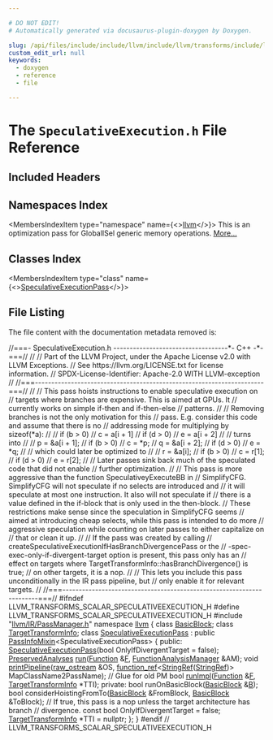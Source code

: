 ```yaml
---

# DO NOT EDIT!
# Automatically generated via docusaurus-plugin-doxygen by Doxygen.

slug: /api/files/include/include/llvm/include/llvm/transforms/include/llvm/transforms/scalar/speculativeexecution-h
custom_edit_url: null
keywords:
  - doxygen
  - reference
  - file

---
```





# The `SpeculativeExecution.h` File Reference

<DoxygenPage pluginConfig={pluginConfig}>



## Included Headers

<IncludesList>
<IncludesListItem
  filePath="llvm/IR/PassManager.h"
  permalink="/docs/api/files/include/include/llvm/include/llvm/ir/passmanager-h"
  isLocal="true" />
</IncludesList>

## Namespaces Index

<MembersIndex>

<MembersIndexItem
  type="namespace"
  name={<><a href="/docs/api/namespaces/llvm">llvm</a></>}>
This is an optimization pass for GlobalISel generic memory operations. <a href="/docs/api/namespaces/llvm/#details">More...</a>
</MembersIndexItem>

</MembersIndex>

## Classes Index

<MembersIndex>

<MembersIndexItem
  type="class"
  name={<><a href="/docs/api/classes/llvm/speculativeexecutionpass">SpeculativeExecutionPass</a></>}>
</MembersIndexItem>

</MembersIndex>


## File Listing

The file content with the documentation metadata removed is:

<ProgramListing>

<Link id="l00001" /><CodeLine lineNumber="1"><Highlight kind="comment">//===- SpeculativeExecution.h -----------------------------------&#42;- C++ -&#42;-===//</Highlight><Highlight kind="normal"></Highlight></CodeLine>
<Link id="l00002" /><CodeLine lineNumber="2"><Highlight kind="normal"></Highlight><Highlight kind="comment">//</Highlight><Highlight kind="normal"></Highlight></CodeLine>
<Link id="l00003" /><CodeLine lineNumber="3"><Highlight kind="normal"></Highlight><Highlight kind="comment">// Part of the LLVM Project, under the Apache License v2.0 with LLVM Exceptions.</Highlight><Highlight kind="normal"></Highlight></CodeLine>
<Link id="l00004" /><CodeLine lineNumber="4"><Highlight kind="normal"></Highlight><Highlight kind="comment">// See https://llvm.org/LICENSE.txt for license information.</Highlight><Highlight kind="normal"></Highlight></CodeLine>
<Link id="l00005" /><CodeLine lineNumber="5"><Highlight kind="normal"></Highlight><Highlight kind="comment">// SPDX-License-Identifier: Apache-2.0 WITH LLVM-exception</Highlight><Highlight kind="normal"></Highlight></CodeLine>
<Link id="l00006" /><CodeLine lineNumber="6"><Highlight kind="normal"></Highlight><Highlight kind="comment">//</Highlight><Highlight kind="normal"></Highlight></CodeLine>
<Link id="l00007" /><CodeLine lineNumber="7"><Highlight kind="normal"></Highlight><Highlight kind="comment">//===----------------------------------------------------------------------===//</Highlight><Highlight kind="normal"></Highlight></CodeLine>
<Link id="l00008" /><CodeLine lineNumber="8"><Highlight kind="normal"></Highlight><Highlight kind="comment">//</Highlight><Highlight kind="normal"></Highlight></CodeLine>
<Link id="l00009" /><CodeLine lineNumber="9"><Highlight kind="normal"></Highlight><Highlight kind="comment">// This pass hoists instructions to enable speculative execution on</Highlight><Highlight kind="normal"></Highlight></CodeLine>
<Link id="l00010" /><CodeLine lineNumber="10"><Highlight kind="normal"></Highlight><Highlight kind="comment">// targets where branches are expensive. This is aimed at GPUs. It</Highlight><Highlight kind="normal"></Highlight></CodeLine>
<Link id="l00011" /><CodeLine lineNumber="11"><Highlight kind="normal"></Highlight><Highlight kind="comment">// currently works on simple if-then and if-then-else</Highlight><Highlight kind="normal"></Highlight></CodeLine>
<Link id="l00012" /><CodeLine lineNumber="12"><Highlight kind="normal"></Highlight><Highlight kind="comment">// patterns.</Highlight><Highlight kind="normal"></Highlight></CodeLine>
<Link id="l00013" /><CodeLine lineNumber="13"><Highlight kind="normal"></Highlight><Highlight kind="comment">//</Highlight><Highlight kind="normal"></Highlight></CodeLine>
<Link id="l00014" /><CodeLine lineNumber="14"><Highlight kind="normal"></Highlight><Highlight kind="comment">// Removing branches is not the only motivation for this</Highlight><Highlight kind="normal"></Highlight></CodeLine>
<Link id="l00015" /><CodeLine lineNumber="15"><Highlight kind="normal"></Highlight><Highlight kind="comment">// pass. E.g. consider this code and assume that there is no</Highlight><Highlight kind="normal"></Highlight></CodeLine>
<Link id="l00016" /><CodeLine lineNumber="16"><Highlight kind="normal"></Highlight><Highlight kind="comment">// addressing mode for multiplying by sizeof(&#42;a):</Highlight><Highlight kind="normal"></Highlight></CodeLine>
<Link id="l00017" /><CodeLine lineNumber="17"><Highlight kind="normal"></Highlight><Highlight kind="comment">//</Highlight><Highlight kind="normal"></Highlight></CodeLine>
<Link id="l00018" /><CodeLine lineNumber="18"><Highlight kind="normal"></Highlight><Highlight kind="comment">//   if (b &gt; 0)</Highlight><Highlight kind="normal"></Highlight></CodeLine>
<Link id="l00019" /><CodeLine lineNumber="19"><Highlight kind="normal"></Highlight><Highlight kind="comment">//     c = a&#91;i + 1&#93;</Highlight><Highlight kind="normal"></Highlight></CodeLine>
<Link id="l00020" /><CodeLine lineNumber="20"><Highlight kind="normal"></Highlight><Highlight kind="comment">//   if (d &gt; 0)</Highlight><Highlight kind="normal"></Highlight></CodeLine>
<Link id="l00021" /><CodeLine lineNumber="21"><Highlight kind="normal"></Highlight><Highlight kind="comment">//     e = a&#91;i + 2&#93;</Highlight><Highlight kind="normal"></Highlight></CodeLine>
<Link id="l00022" /><CodeLine lineNumber="22"><Highlight kind="normal"></Highlight><Highlight kind="comment">//</Highlight><Highlight kind="normal"></Highlight></CodeLine>
<Link id="l00023" /><CodeLine lineNumber="23"><Highlight kind="normal"></Highlight><Highlight kind="comment">// turns into</Highlight><Highlight kind="normal"></Highlight></CodeLine>
<Link id="l00024" /><CodeLine lineNumber="24"><Highlight kind="normal"></Highlight><Highlight kind="comment">//</Highlight><Highlight kind="normal"></Highlight></CodeLine>
<Link id="l00025" /><CodeLine lineNumber="25"><Highlight kind="normal"></Highlight><Highlight kind="comment">//   p = &amp;a&#91;i + 1&#93;;</Highlight><Highlight kind="normal"></Highlight></CodeLine>
<Link id="l00026" /><CodeLine lineNumber="26"><Highlight kind="normal"></Highlight><Highlight kind="comment">//   if (b &gt; 0)</Highlight><Highlight kind="normal"></Highlight></CodeLine>
<Link id="l00027" /><CodeLine lineNumber="27"><Highlight kind="normal"></Highlight><Highlight kind="comment">//     c = &#42;p;</Highlight><Highlight kind="normal"></Highlight></CodeLine>
<Link id="l00028" /><CodeLine lineNumber="28"><Highlight kind="normal"></Highlight><Highlight kind="comment">//   q = &amp;a&#91;i + 2&#93;;</Highlight><Highlight kind="normal"></Highlight></CodeLine>
<Link id="l00029" /><CodeLine lineNumber="29"><Highlight kind="normal"></Highlight><Highlight kind="comment">//   if (d &gt; 0)</Highlight><Highlight kind="normal"></Highlight></CodeLine>
<Link id="l00030" /><CodeLine lineNumber="30"><Highlight kind="normal"></Highlight><Highlight kind="comment">//     e = &#42;q;</Highlight><Highlight kind="normal"></Highlight></CodeLine>
<Link id="l00031" /><CodeLine lineNumber="31"><Highlight kind="normal"></Highlight><Highlight kind="comment">//</Highlight><Highlight kind="normal"></Highlight></CodeLine>
<Link id="l00032" /><CodeLine lineNumber="32"><Highlight kind="normal"></Highlight><Highlight kind="comment">// which could later be optimized to</Highlight><Highlight kind="normal"></Highlight></CodeLine>
<Link id="l00033" /><CodeLine lineNumber="33"><Highlight kind="normal"></Highlight><Highlight kind="comment">//</Highlight><Highlight kind="normal"></Highlight></CodeLine>
<Link id="l00034" /><CodeLine lineNumber="34"><Highlight kind="normal"></Highlight><Highlight kind="comment">//   r = &amp;a&#91;i&#93;;</Highlight><Highlight kind="normal"></Highlight></CodeLine>
<Link id="l00035" /><CodeLine lineNumber="35"><Highlight kind="normal"></Highlight><Highlight kind="comment">//   if (b &gt; 0)</Highlight><Highlight kind="normal"></Highlight></CodeLine>
<Link id="l00036" /><CodeLine lineNumber="36"><Highlight kind="normal"></Highlight><Highlight kind="comment">//     c = r&#91;1&#93;;</Highlight><Highlight kind="normal"></Highlight></CodeLine>
<Link id="l00037" /><CodeLine lineNumber="37"><Highlight kind="normal"></Highlight><Highlight kind="comment">//   if (d &gt; 0)</Highlight><Highlight kind="normal"></Highlight></CodeLine>
<Link id="l00038" /><CodeLine lineNumber="38"><Highlight kind="normal"></Highlight><Highlight kind="comment">//     e = r&#91;2&#93;;</Highlight><Highlight kind="normal"></Highlight></CodeLine>
<Link id="l00039" /><CodeLine lineNumber="39"><Highlight kind="normal"></Highlight><Highlight kind="comment">//</Highlight><Highlight kind="normal"></Highlight></CodeLine>
<Link id="l00040" /><CodeLine lineNumber="40"><Highlight kind="normal"></Highlight><Highlight kind="comment">// Later passes sink back much of the speculated code that did not enable</Highlight><Highlight kind="normal"></Highlight></CodeLine>
<Link id="l00041" /><CodeLine lineNumber="41"><Highlight kind="normal"></Highlight><Highlight kind="comment">// further optimization.</Highlight><Highlight kind="normal"></Highlight></CodeLine>
<Link id="l00042" /><CodeLine lineNumber="42"><Highlight kind="normal"></Highlight><Highlight kind="comment">//</Highlight><Highlight kind="normal"></Highlight></CodeLine>
<Link id="l00043" /><CodeLine lineNumber="43"><Highlight kind="normal"></Highlight><Highlight kind="comment">// This pass is more aggressive than the function SpeculativeyExecuteBB in</Highlight><Highlight kind="normal"></Highlight></CodeLine>
<Link id="l00044" /><CodeLine lineNumber="44"><Highlight kind="normal"></Highlight><Highlight kind="comment">// SimplifyCFG. SimplifyCFG will not speculate if no selects are introduced and</Highlight><Highlight kind="normal"></Highlight></CodeLine>
<Link id="l00045" /><CodeLine lineNumber="45"><Highlight kind="normal"></Highlight><Highlight kind="comment">// it will speculate at most one instruction. It also will not speculate if</Highlight><Highlight kind="normal"></Highlight></CodeLine>
<Link id="l00046" /><CodeLine lineNumber="46"><Highlight kind="normal"></Highlight><Highlight kind="comment">// there is a value defined in the if-block that is only used in the then-block.</Highlight><Highlight kind="normal"></Highlight></CodeLine>
<Link id="l00047" /><CodeLine lineNumber="47"><Highlight kind="normal"></Highlight><Highlight kind="comment">// These restrictions make sense since the speculation in SimplifyCFG seems</Highlight><Highlight kind="normal"></Highlight></CodeLine>
<Link id="l00048" /><CodeLine lineNumber="48"><Highlight kind="normal"></Highlight><Highlight kind="comment">// aimed at introducing cheap selects, while this pass is intended to do more</Highlight><Highlight kind="normal"></Highlight></CodeLine>
<Link id="l00049" /><CodeLine lineNumber="49"><Highlight kind="normal"></Highlight><Highlight kind="comment">// aggressive speculation while counting on later passes to either capitalize on</Highlight><Highlight kind="normal"></Highlight></CodeLine>
<Link id="l00050" /><CodeLine lineNumber="50"><Highlight kind="normal"></Highlight><Highlight kind="comment">// that or clean it up.</Highlight><Highlight kind="normal"></Highlight></CodeLine>
<Link id="l00051" /><CodeLine lineNumber="51"><Highlight kind="normal"></Highlight><Highlight kind="comment">//</Highlight><Highlight kind="normal"></Highlight></CodeLine>
<Link id="l00052" /><CodeLine lineNumber="52"><Highlight kind="normal"></Highlight><Highlight kind="comment">// If the pass was created by calling</Highlight><Highlight kind="normal"></Highlight></CodeLine>
<Link id="l00053" /><CodeLine lineNumber="53"><Highlight kind="normal"></Highlight><Highlight kind="comment">// createSpeculativeExecutionIfHasBranchDivergencePass or the</Highlight><Highlight kind="normal"></Highlight></CodeLine>
<Link id="l00054" /><CodeLine lineNumber="54"><Highlight kind="normal"></Highlight><Highlight kind="comment">// -spec-exec-only-if-divergent-target option is present, this pass only has an</Highlight><Highlight kind="normal"></Highlight></CodeLine>
<Link id="l00055" /><CodeLine lineNumber="55"><Highlight kind="normal"></Highlight><Highlight kind="comment">// effect on targets where TargetTransformInfo::hasBranchDivergence() is true;</Highlight><Highlight kind="normal"></Highlight></CodeLine>
<Link id="l00056" /><CodeLine lineNumber="56"><Highlight kind="normal"></Highlight><Highlight kind="comment">// on other targets, it is a nop.</Highlight><Highlight kind="normal"></Highlight></CodeLine>
<Link id="l00057" /><CodeLine lineNumber="57"><Highlight kind="normal"></Highlight><Highlight kind="comment">//</Highlight><Highlight kind="normal"></Highlight></CodeLine>
<Link id="l00058" /><CodeLine lineNumber="58"><Highlight kind="normal"></Highlight><Highlight kind="comment">// This lets you include this pass unconditionally in the IR pass pipeline, but</Highlight><Highlight kind="normal"></Highlight></CodeLine>
<Link id="l00059" /><CodeLine lineNumber="59"><Highlight kind="normal"></Highlight><Highlight kind="comment">// only enable it for relevant targets.</Highlight><Highlight kind="normal"></Highlight></CodeLine>
<Link id="l00060" /><CodeLine lineNumber="60"><Highlight kind="normal"></Highlight><Highlight kind="comment">//</Highlight><Highlight kind="normal"></Highlight></CodeLine>
<Link id="l00061" /><CodeLine lineNumber="61"><Highlight kind="normal"></Highlight><Highlight kind="comment">//===----------------------------------------------------------------------===//</Highlight><Highlight kind="normal"></Highlight></CodeLine>
<Link id="l00062" /><CodeLine lineNumber="62"><Highlight kind="normal"></Highlight><Highlight kind="preprocessor">#ifndef LLVM&#95;TRANSFORMS&#95;SCALAR&#95;SPECULATIVEEXECUTION&#95;H</Highlight><Highlight kind="normal"></Highlight></CodeLine>
<Link id="l00063" /><CodeLine lineNumber="63"><Highlight kind="normal"></Highlight><Highlight kind="preprocessor">#define LLVM&#95;TRANSFORMS&#95;SCALAR&#95;SPECULATIVEEXECUTION&#95;H</Highlight><Highlight kind="normal"></Highlight></CodeLine>
<Link id="l00064" /><CodeLine lineNumber="64"><Highlight kind="normal"></Highlight></CodeLine>
<Link id="l00065" /><CodeLine lineNumber="65"><Highlight kind="normal"></Highlight><Highlight kind="preprocessor">#include &quot;<a href="/docs/api/files/include/include/llvm/include/llvm/ir/passmanager-h">llvm/IR/PassManager.h</a>&quot;</Highlight><Highlight kind="normal"></Highlight></CodeLine>
<Link id="l00066" /><CodeLine lineNumber="66"><Highlight kind="normal"></Highlight></CodeLine>
<Link id="l00067" /><CodeLine lineNumber="67"><Highlight kind="normal"></Highlight><Highlight kind="keyword">namespace </Highlight><Highlight kind="normal"><a href="/docs/api/namespaces/llvm">llvm</a> &#123;</Highlight></CodeLine>
<Link id="l00068" /><CodeLine lineNumber="68"><Highlight kind="normal"></Highlight><Highlight kind="keyword">class </Highlight><Highlight kind="normal"><a href="/docs/api/classes/llvm/basicblock">BasicBlock</a>;</Highlight></CodeLine>
<Link id="l00069" /><CodeLine lineNumber="69"><Highlight kind="normal"></Highlight><Highlight kind="keyword">class </Highlight><Highlight kind="normal"><a href="/docs/api/classes/llvm/targettransforminfo">TargetTransformInfo</a>;</Highlight></CodeLine>
<Link id="l00070" /><CodeLine lineNumber="70"><Highlight kind="normal"></Highlight></CodeLine>
<Link id="l00071" /><CodeLine lineNumber="71" lineLink="/docs/api/classes/llvm/speculativeexecutionpass"><Highlight kind="normal"></Highlight><Highlight kind="keyword">class </Highlight><Highlight kind="normal"><a href="/docs/api/classes/llvm/speculativeexecutionpass/#a210ee45df5c50cbd53c92e75217187d1">SpeculativeExecutionPass</a></Highlight></CodeLine>
<Link id="l00072" /><CodeLine lineNumber="72"><Highlight kind="normal">    : </Highlight><Highlight kind="keyword">public</Highlight><Highlight kind="normal"> <a href="/docs/api/structs/llvm/passinfomixin">PassInfoMixin</a>&lt;SpeculativeExecutionPass&gt; &#123;</Highlight></CodeLine>
<Link id="l00073" /><CodeLine lineNumber="73"><Highlight kind="normal"></Highlight><Highlight kind="keyword">public</Highlight><Highlight kind="normal">:</Highlight></CodeLine>
<Link id="l00074" /><CodeLine lineNumber="74"><Highlight kind="normal">  <a href="/docs/api/classes/llvm/speculativeexecutionpass/#a210ee45df5c50cbd53c92e75217187d1">SpeculativeExecutionPass</a>(</Highlight><Highlight kind="keywordtype">bool</Highlight><Highlight kind="normal"> OnlyIfDivergentTarget = </Highlight><Highlight kind="keyword">false</Highlight><Highlight kind="normal">);</Highlight></CodeLine>
<Link id="l00075" /><CodeLine lineNumber="75"><Highlight kind="normal"></Highlight></CodeLine>
<Link id="l00076" /><CodeLine lineNumber="76"><Highlight kind="normal">  <a href="/docs/api/classes/llvm/preservedanalyses">PreservedAnalyses</a> <a href="/docs/api/classes/llvm/speculativeexecutionpass/#a75693e29732ce9935478d5fdc533c67d">run</a>(<a href="/docs/api/classes/llvm/function">Function</a> &amp;<a href="/docs/api/files/lib/lib/support/md5-cpp/#a96d73bbd7af15cb1fc38c3f4a3bd82e9">F</a>, <a href="/docs/api/namespaces/llvm/#adce09a5a0de0e3177eb00e932734af2f">FunctionAnalysisManager</a> &amp;AM);</Highlight></CodeLine>
<Link id="l00077" /><CodeLine lineNumber="77"><Highlight kind="normal"></Highlight></CodeLine>
<Link id="l00078" /><CodeLine lineNumber="78"><Highlight kind="normal">  </Highlight><Highlight kind="keywordtype">void</Highlight><Highlight kind="normal"> <a href="/docs/api/classes/llvm/speculativeexecutionpass/#a88e761822b2301c78c77665e95ca955a">printPipeline</a>(<a href="/docs/api/classes/llvm/raw-ostream">raw&#95;ostream</a> &amp;OS,</Highlight></CodeLine>
<Link id="l00079" /><CodeLine lineNumber="79"><Highlight kind="normal">                     <a href="/docs/api/classes/llvm/function-ref">function&#95;ref</a>&lt;<a href="/docs/api/classes/llvm/stringref">StringRef</a>(<a href="/docs/api/classes/llvm/stringref">StringRef</a>)&gt; MapClassName2PassName);</Highlight></CodeLine>
<Link id="l00080" /><CodeLine lineNumber="80"><Highlight kind="normal"></Highlight></CodeLine>
<Link id="l00081" /><CodeLine lineNumber="81"><Highlight kind="normal">  </Highlight><Highlight kind="comment">// Glue for old PM</Highlight><Highlight kind="normal"></Highlight></CodeLine>
<Link id="l00082" /><CodeLine lineNumber="82"><Highlight kind="normal">  </Highlight><Highlight kind="keywordtype">bool</Highlight><Highlight kind="normal"> <a href="/docs/api/classes/llvm/speculativeexecutionpass/#a70e2eceaaea70ef9dd5c62707cb4721f">runImpl</a>(<a href="/docs/api/classes/llvm/function">Function</a> &amp;<a href="/docs/api/files/lib/lib/support/md5-cpp/#a96d73bbd7af15cb1fc38c3f4a3bd82e9">F</a>, <a href="/docs/api/classes/llvm/targettransforminfo">TargetTransformInfo</a> &#42;TTI);</Highlight></CodeLine>
<Link id="l00083" /><CodeLine lineNumber="83"><Highlight kind="normal"></Highlight></CodeLine>
<Link id="l00084" /><CodeLine lineNumber="84"><Highlight kind="normal"></Highlight><Highlight kind="keyword">private</Highlight><Highlight kind="normal">:</Highlight></CodeLine>
<Link id="l00085" /><CodeLine lineNumber="85"><Highlight kind="normal">  </Highlight><Highlight kind="keywordtype">bool</Highlight><Highlight kind="normal"> runOnBasicBlock(<a href="/docs/api/classes/llvm/basicblock">BasicBlock</a> &amp;<a href="/docs/api/files/lib/lib/ir/builtingcs-cpp/#ae76959fe811ba090de4cba69ac00f1da">B</a>);</Highlight></CodeLine>
<Link id="l00086" /><CodeLine lineNumber="86"><Highlight kind="normal">  </Highlight><Highlight kind="keywordtype">bool</Highlight><Highlight kind="normal"> considerHoistingFromTo(<a href="/docs/api/classes/llvm/basicblock">BasicBlock</a> &amp;FromBlock, <a href="/docs/api/classes/llvm/basicblock">BasicBlock</a> &amp;ToBlock);</Highlight></CodeLine>
<Link id="l00087" /><CodeLine lineNumber="87"><Highlight kind="normal"></Highlight></CodeLine>
<Link id="l00088" /><CodeLine lineNumber="88"><Highlight kind="normal">  </Highlight><Highlight kind="comment">// If true, this pass is a nop unless the target architecture has branch</Highlight><Highlight kind="normal"></Highlight></CodeLine>
<Link id="l00089" /><CodeLine lineNumber="89"><Highlight kind="normal">  </Highlight><Highlight kind="comment">// divergence.</Highlight><Highlight kind="normal"></Highlight></CodeLine>
<Link id="l00090" /><CodeLine lineNumber="90"><Highlight kind="normal">  </Highlight><Highlight kind="keyword">const</Highlight><Highlight kind="normal"> </Highlight><Highlight kind="keywordtype">bool</Highlight><Highlight kind="normal"> OnlyIfDivergentTarget = </Highlight><Highlight kind="keyword">false</Highlight><Highlight kind="normal">;</Highlight></CodeLine>
<Link id="l00091" /><CodeLine lineNumber="91"><Highlight kind="normal"></Highlight></CodeLine>
<Link id="l00092" /><CodeLine lineNumber="92"><Highlight kind="normal">  <a href="/docs/api/classes/llvm/targettransforminfo">TargetTransformInfo</a> &#42;TTI = </Highlight><Highlight kind="keyword">nullptr</Highlight><Highlight kind="normal">;</Highlight></CodeLine>
<Link id="l00093" /><CodeLine lineNumber="93"><Highlight kind="normal">&#125;;</Highlight></CodeLine>
<Link id="l00094" /><CodeLine lineNumber="94"><Highlight kind="normal">&#125;</Highlight></CodeLine>
<Link id="l00095" /><CodeLine lineNumber="95"><Highlight kind="normal"></Highlight></CodeLine>
<Link id="l00096" /><CodeLine lineNumber="96"><Highlight kind="normal"></Highlight><Highlight kind="preprocessor">#endif </Highlight><Highlight kind="comment">// LLVM&#95;TRANSFORMS&#95;SCALAR&#95;SPECULATIVEEXECUTION&#95;H</Highlight><Highlight kind="normal"></Highlight></CodeLine>

</ProgramListing>


</DoxygenPage>
